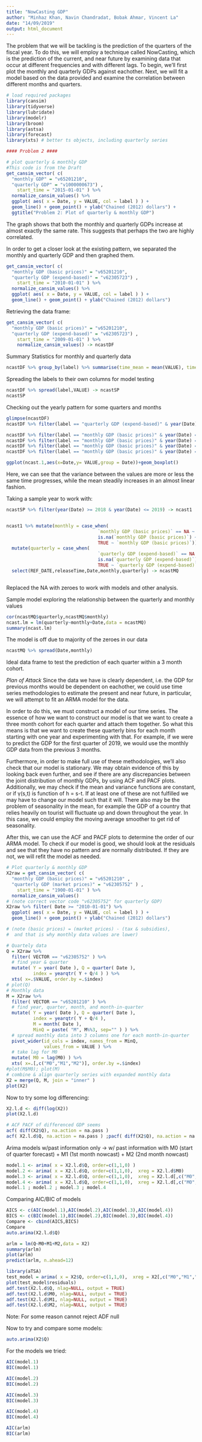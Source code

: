```yaml
---
title: "NowCasting GDP"
author: "Minhaz Khan, Navin Chandradat, Bobak Ahmar, Vincent La"
date: "14/09/2019"
output: html_document
---
```

The problem that we will be tackling is the prediction of the quarters of the fiscal year. To do this, we will employ a technique called 
NowCasting, which is the prediction of the current, and near future by examining data that occur at different frequencies and with 
different lags. To begin, we'll first plot the monthly and quarterly GDPs against eachother. Next, we will fit a model based on the data 
provided and examine the correlation between different months and quarters.

```r
# load required packages
library(cansim)
library(tidyverse)
library(lubridate)
library(modelr)
library(broom)
library(astsa)
library(forecast)
library(xts) # better ts objects, including quarterly series

#### Problem 2 ####

# plot quarterly & monthly GDP 
#This code is from the Draft
get_cansim_vector( c( 
  "monthly GDP" = "v65201210",
  "quarterly GDP" = "v1000000673") ,
    start_time = "2015-01-01" ) %>% 
  normalize_cansim_values() %>% 
  ggplot( aes( x = Date, y = VALUE, col = label ) ) +
  geom_line() + geom_point() + ylab("Chained (2012) dollars") +
  ggtitle("Problem 2: Plot of quarterly & monthly GDP")


```
The graph shows that both the monthly and quarterly GDPs increase at almost exactly the same rate. This suggests that
perhaps the two are highly correlated.


In order to get a closer look at the existing pattern, we separated the monthly and quarterly GDP and then graphed them.
```r
get_cansim_vector( c( 
  "monthly GDP (basic prices)" = "v65201210",
  "quarterly GDP (expend-based)" = "v62305723") ,
    start_time = "2010-01-01" ) %>% 
  normalize_cansim_values() %>% 
  ggplot( aes( x = Date, y = VALUE, col = label ) ) +
  geom_line() + geom_point() + ylab("Chained (2012) dollars")
```

Retrieving the data frame:
```r
get_cansim_vector( c( 
  "monthly GDP (basic prices)" = "v65201210",
  "quarterly GDP (expend-based)" = "v62305723") ,
    start_time = "2009-01-01" ) %>% 
    normalize_cansim_values() -> ncastDF
```

Summary Statistics for monthly and quarterly data
```r
ncastDF %>% group_by(label) %>% summarise(time_mean = mean(VALUE), time_var = var(VALUE), time_med = median(VALUE))
```

Spreading the labels to their own columns for model testing
```r
ncastDF %>% spread(label,VALUE) -> ncastSP
ncastSP
```

Checking out the yearly pattern for some quarters and months
```r
glimpse(ncastDF)
ncastDF %>% filter(label == "quarterly GDP (expend-based)" & year(Date) ==2010) %>% ggplot(aes(Date,VALUE,col=label))+geom_line()

ncastDF %>% filter(label == "monthly GDP (basic prices)" & year(Date) ==2010) %>% ggplot(aes(Date,VALUE,col=label))+geom_line()
ncastDF %>% filter(label == "monthly GDP (basic prices)" & year(Date) ==2011) %>% ggplot(aes(Date,VALUE,col=label))+geom_line()
ncastDF %>% filter(label == "monthly GDP (basic prices)" & year(Date) ==2012) %>% ggplot(aes(Date,VALUE,col=label))+geom_line()
ncastDF %>% filter(label == "monthly GDP (basic prices)" & year(Date) ==2013) %>% ggplot(aes(Date,VALUE,col=label))+geom_line()
```


```r
ggplot(ncast.1,aes(x=Date,y= VALUE,group = Date))+geom_boxplot()

```

Here, we can see that the variance between the values are more or less the same time progresses, while the mean steadily increases in an almost linear fashion.


Taking a sample year to work with:
```r
ncastSP %>% filter(year(Date) >= 2018 & year(Date) <= 2019) -> ncast1


ncast1 %>% mutate(monthly = case_when(
                                  `monthly GDP (basic prices)` == NA ~ 0, 
                                  is.na(`monthly GDP (basic prices)`) ~ 0,
                                  TRUE ~ `monthly GDP (basic prices)`)) %>%
  mutate(quarterly = case_when(
                                  `quarterly GDP (expend-based)` == NA ~ 0, 
                                  is.na(`quarterly GDP (expend-based)`) ~ 0,
                                  TRUE ~ `quarterly GDP (expend-based)`)) %>% 
  select(REF_DATE,releaseTime,Date,monthly,quarterly) -> ncastMQ



```
Replaced the NA with zeroes to work with models and other analysis.


Sample model exploring the relationship between the quarterly and monthly values
```r
cor(ncastMQ$quarterly,ncastMQ$monthly)
ncast.lm = lm(quarterly~monthly+Date,data = ncastMQ)
summary(ncast.lm)
```
The model is off due to majority of the zeroes in our data


```r
ncastMQ %>% spread(Date,monthly) 
```
Ideal data frame to test the prediction of each quarter within a 3 month cohort.

*Plan of Attack*
Since the data we have is clearly dependent, i.e. the GDP for previous months would be dependent on eachother, we could use time series 
methodologies to estimate the present and near future, in particular, we will attempt to fit an ARMA model for the data.

In order to do this, we must construct a model of our time series. The essence of how we want to construct our model is that we want to 
create a three month cohort for each quarter and attach them together. So what this means is that we want to create these quarterly bins 
for each month starting with one year and experimenting with that. For example, if we were to predict the GDP for the first quarter of 
2019, we would use the monthly GDP data from the previous 3 months. 

Furthermore, in order to make full use of these methodologies, we’ll also check that our model is stationary. We may obtain evidence of 
this by looking back even further, and see if there are any discrepancies between the joint distribution of monthly GDPs, by using ACF 
and PACF plots. Additionally, we may check if the mean and variance functions are constant, or if γ(s,t) is function of h = s-t. If at 
least one of these are not fulfilled we may have to change our model such that it will. There also may be the problem of seasonality in 
the mean, for example the GDP of a country that relies heavily on tourist will fluctuate up and down throughout the year. In this case, 
we could employ the moving average smoother to get rid of seasonality.

After this, we can use the ACF and PACF plots to determine the order of our ARMA model. To check if our model is good, we should look at 
the residuals and see that they have no pattern and are normally distributed. If they are not, we will refit the model as needed.

```r
# Plot quarterly & monthly GDP 
X2raw = get_cansim_vector( c( 
  "monthly GDP (basic prices)" = "v65201210" ,
  "quarterly GDP (market prices)" = "v62305752" ) ,
    start_time = "1900-01-01" ) %>% 
  normalize_cansim_values() 
# (note correct vector code "v62305752" for quarterly GDP)
X2raw %>% filter( Date >= "2010-01-01") %>% 
  ggplot( aes( x = Date, y = VALUE, col = label ) ) +
  geom_line() + geom_point() + ylab("Chained (2012) dollars")
```


```r
# (note (basic prices) = (market prices) - (tax & subsidies), 
#  and that is why monthly data values are lower)

# Quartely data 
Q = X2raw %>%  
  filter( VECTOR == "v62305752" ) %>% 
  # find year & quarter
  mutate( Y = year( Date ), Q = quarter( Date ),
          index = yearqtr( Y + Q/4 ) ) %>%  
  xts( x=.$VALUE, order.by =.$index) 
# plot(Q)
# Monthly data 
M = X2raw %>%  
  filter( VECTOR == "v65201210" ) %>% 
  # find year, quarter, month, and month-in-quarter
  mutate( Y = year( Date ), Q = quarter( Date ), 
          index = yearqtr( Y + Q/4 ), 
          M = month( Date ),
          MinQ = paste( "M", M%%3, sep="" ) ) %>%  
  # spread monthly data into 3 columns one for each month-in-quarter
  pivot_wider(id_cols = index, names_from = MinQ, 
              values_from = VALUE ) %>% 
  # take lag for M0
  mutate( M0 = lag(M0) ) %>% 
  xts( x=.[,c("M0","M1","M2")], order.by =.$index) 
#plot(M$M0); plot(M)
# combine & align quarterly series with expanded monthly data
X2 = merge(Q, M, join = "inner" )
plot(X2)
```

Now to try some log differencing:
```r
X2.l.d <- diff(log(X2))
plot(X2.l.d)
```


```r
# ACF PACF of differenced GDP seems
acf( diff(X2$Q), na.action = na.pass ) 
acf( X2.l.d$Q, na.action = na.pass ) ;pacf( diff(X2$Q), na.action = na.pass )
```

Arima models w/past information only -> 
      w/ past information with M0 (start of quarter forecast) + M1 (1st month nowcast) + M2 (2nd month nowcast)
```r
model.1 <- arima( x = X2.l.d$Q, order=c(1,1,0) )
model.2 <- arima( x = X2.l.d$Q, order=c(1,1,0),  xreg = X2.l.d$M0)
model.3 <- arima( x = X2.l.d$Q, order=c(1,1,0),  xreg = X2.l.d[,c("M0","M1")])
model.4 <- arima( x = X2.l.d$Q, order=c(1,1,0),  xreg = X2.l.d[,c("M0","M1","M2")])
model.1 ; model.2 ; model.3 ; model.4
```

Comparing AIC/BIC of models 
```r
AICS <- c(AIC(model.1),AIC(model.2),AIC(model.3),AIC(model.4))
BICS <- c(BIC(model.1),BIC(model.2),BIC(model.3),BIC(model.4))
Compare <- cbind(AICS,BICS)
Compare
auto.arima(X2.l.d$Q)
```


```r
arlm = lm(Q~M0+M1+M2,data = X2)
summary(arlm)
plot(arlm)
predict(arlm, n.ahead=12)
```

```r
library(aTSA)
test_model = arima( x = X2$Q, order=c(1,1,0),  xreg = X2[,c("M0","M1","M2")])
plot(test_model$residuals)
adf.test(X2.l.d$Q, nlag=NULL, output = TRUE)
adf.test(X2.l.d$M0, nlag=NULL, output = TRUE)
adf.test(X2.l.d$M1, nlag=NULL, output = TRUE)
adf.test(X2.l.d$M2, nlag=NULL, output = TRUE)
```
Note: For some reason cannot reject ADF null

Now to try and compare some models:
```r
auto.arima(X2$Q)
```

For the models we tried:
```r
AIC(model.1)
BIC(model.1)
```

```r
AIC(model.2)
BIC(model.2)
```

```r
AIC(model.3)
BIC(model.3)
```

```r
AIC(model.4)
BIC(model.4)
```

```r
AIC(arlm)
BIC(arlm)
```


